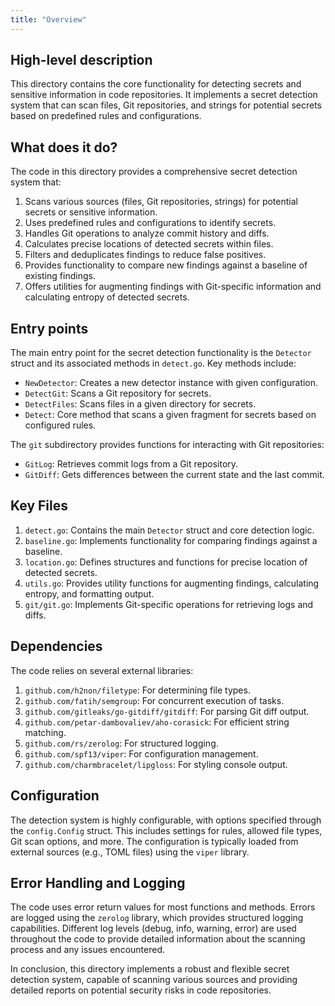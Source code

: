 ```yaml
---
title: "Overview"
---
```


## High-level description
This directory contains the core functionality for detecting secrets and sensitive information in code repositories. It implements a secret detection system that can scan files, Git repositories, and strings for potential secrets based on predefined rules and configurations.

## What does it do?
The code in this directory provides a comprehensive secret detection system that:

1. Scans various sources (files, Git repositories, strings) for potential secrets or sensitive information.
2. Uses predefined rules and configurations to identify secrets.
3. Handles Git operations to analyze commit history and diffs.
4. Calculates precise locations of detected secrets within files.
5. Filters and deduplicates findings to reduce false positives.
6. Provides functionality to compare new findings against a baseline of existing findings.
7. Offers utilities for augmenting findings with Git-specific information and calculating entropy of detected secrets.

## Entry points
The main entry point for the secret detection functionality is the `Detector` struct and its associated methods in `detect.go`. Key methods include:

- `NewDetector`: Creates a new detector instance with given configuration.
- `DetectGit`: Scans a Git repository for secrets.
- `DetectFiles`: Scans files in a given directory for secrets.
- `Detect`: Core method that scans a given fragment for secrets based on configured rules.

The `git` subdirectory provides functions for interacting with Git repositories:

- `GitLog`: Retrieves commit logs from a Git repository.
- `GitDiff`: Gets differences between the current state and the last commit.

## Key Files
1. `detect.go`: Contains the main `Detector` struct and core detection logic.
2. `baseline.go`: Implements functionality for comparing findings against a baseline.
3. `location.go`: Defines structures and functions for precise location of detected secrets.
4. `utils.go`: Provides utility functions for augmenting findings, calculating entropy, and formatting output.
5. `git/git.go`: Implements Git-specific operations for retrieving logs and diffs.

## Dependencies
The code relies on several external libraries:

1. `github.com/h2non/filetype`: For determining file types.
2. `github.com/fatih/semgroup`: For concurrent execution of tasks.
3. `github.com/gitleaks/go-gitdiff/gitdiff`: For parsing Git diff output.
4. `github.com/petar-dambovaliev/aho-corasick`: For efficient string matching.
5. `github.com/rs/zerolog`: For structured logging.
6. `github.com/spf13/viper`: For configuration management.
7. `github.com/charmbracelet/lipgloss`: For styling console output.

## Configuration
The detection system is highly configurable, with options specified through the `config.Config` struct. This includes settings for rules, allowed file types, Git scan options, and more. The configuration is typically loaded from external sources (e.g., TOML files) using the `viper` library.

## Error Handling and Logging
The code uses error return values for most functions and methods. Errors are logged using the `zerolog` library, which provides structured logging capabilities. Different log levels (debug, info, warning, error) are used throughout the code to provide detailed information about the scanning process and any issues encountered.

In conclusion, this directory implements a robust and flexible secret detection system, capable of scanning various sources and providing detailed reports on potential security risks in code repositories.